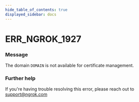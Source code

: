 ```yaml
---
hide_table_of_contents: true
displayed_sidebar: docs
---
```



# ERR_NGROK_1927

### Message

The domain `DOMAIN` is not available for certificate management.

<ErrorDetails error="err_ngrok_1927" />

### Further help

If you're having trouble resolving this error, please reach out to [support@ngrok.com](mailto:support@ngrok.com?subject=Help%20with%20ERR_NGROK_1927)
